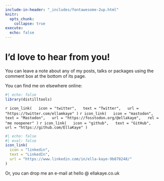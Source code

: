 ```yaml
---
include-in-header: "_includes/fontawesome-2up.html"
knitr:
  opts_chunk: 
    collapse: true
execute: 
  echo: false
---
```


# [I'd love to hear from you!]{.primary}

You can leave a note about any of my posts, talks or packages using the comment box at the bottom of its page.

You can find me on elsewhere online:

```r
#| echo: false
library(distilltools)
```


`r icon_link(
  icon = "twitter",
  text = "Twitter",
  url = "https://twitter.com/ellamkaye"
)`
`r icon_link(
  icon = "mastodon",
  text = "Mastodon",
  url = "https://fosstodon.org/@ellakaye",
  rel = "me noopener"
)`
`r icon_link(
  icon = "github",
  text = "GitHub",
  url = "https://github.com/EllaKaye"
)`

```r
#| echo: false
#| eval: false
icon_link(
  icon = "linkedin",
  text = "LinkedIn",
  url = "https://www.linkedin.com/in/ella-kaye-9b878248/"
)
```

Or, you can drop me an e-mail at [hello @ ellakaye.co.uk]{.heading-font}